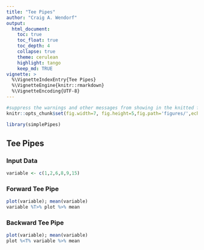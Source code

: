 ```yaml
---
title: "Tee Pipes"
author: "Craig A. Wendorf"
output:
  html_document:
    toc: true
    toc_float: true
    toc_depth: 4
    collapse: true
    theme: cerulean
    highlight: tango
    keep_md: TRUE
vignette: >
  %\VignetteIndexEntry{Tee Pipes}
  %\VignetteEngine{knitr::rmarkdown}
  %\VignetteEncoding{UTF-8}
---
```


```r
#suppress the warnings and other messages from showing in the knitted file.
knitr::opts_chunk$set(fig.width=7, fig.height=5,fig.path='figures/',echo=TRUE,warning=FALSE,message=FALSE)
```

```r
library(simplePipes)
```

## Tee Pipes

### Input Data

```r
variable <- c(1,2,6,8,9,15)
```

### Forward Tee Pipe

```r
plot(variable); mean(variable)
variable %T>% plot %>% mean
```

### Backward Tee Pipe

```r
plot(variable); mean(variable)
plot %<T% variable %>% mean
```
